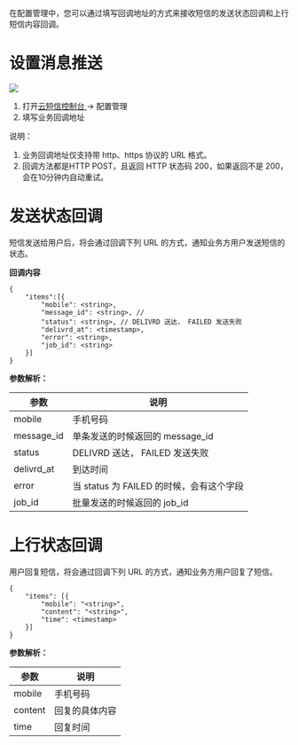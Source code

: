 

在配置管理中，您可以通过填写回调地址的方式来接收短信的发送状态回调和上行短信内容回调。

# **设置消息推送**
![](https://dn-odum9helk.qbox.me/FtMRFqZgLowbqio34vLj1D00aBi5)

1. 打开[云短信控制台 ](https://portal.qiniu.com/sms/settings)-> 配置管理
2. 填写业务回调地址

说明：
1. 业务回调地址仅支持带 http、https 协议的 URL 格式。
2. 回调方法都是HTTP POST，且返回 HTTP 状态码 200，如果返回不是 200，会在10分钟内自动重试。


# **发送状态回调**

短信发送给用户后，将会通过回调下列 URL 的方式，通知业务方用户发送短信的状态。

**回调内容**
```
{
    "items":[{
        "mobile": <string>,
        "message_id": <string>, // 
        "status": <string>, // DELIVRD 送达， FAILED 发送失败
        "delivrd_at": <timestamp>,
        "error": <string>, 
        "job_id": <string> 
    }]
}
```

**参数解析：**

| 参数 | 说明 |  
| --- | --- | 
| mobile | 手机号码 |  
| message_id |单条发送的时候返回的 message_id|  
| status |  DELIVRD 送达， FAILED 发送失败 | 
| delivrd_at | 到达时间 | 
| error | 当 status 为 FAILED 的时候，会有这个字段 | 
| job_id | 批量发送的时候返回的 job_id | 


# **上行状态回调**
用户回复短信，将会通过回调下列 URL 的方式，通知业务方用户回复了短信。

```
{
    "items": [{
        "mobile": "<string>",
        "content": "<string>",
        "time": <timestamp>
    }]
}
```

**参数解析：**

| 参数 | 说明 |  
| --- | --- | 
| mobile | 手机号码 |  
| content |回复的具体内容|  
| time | 回复时间| 
